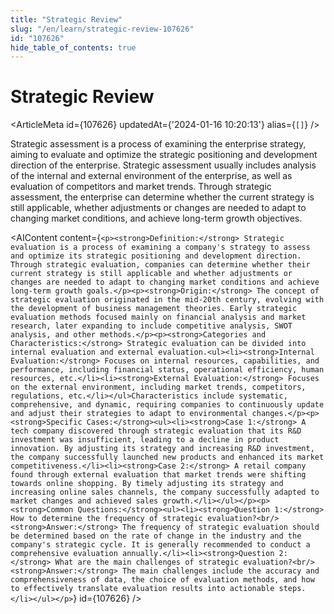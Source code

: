 ```yaml
---
title: "Strategic Review"
slug: "/en/learn/strategic-review-107626"
id: "107626"
hide_table_of_contents: true
---
```



# Strategic Review

<ArticleMeta id={107626} updatedAt={'2024-01-16 10:20:13'} alias={`[]`} />
<div className='border-solid border-b border-t-0 my-4 border-[var(--ifm-color-gray-300)]' />

Strategic assessment is a process of examining the enterprise strategy, aiming to evaluate and optimize the strategic positioning and development direction of the enterprise. Strategic assessment usually includes analysis of the internal and external environment of the enterprise, as well as evaluation of competitors and market trends. Through strategic assessment, the enterprise can determine whether the current strategy is still applicable, whether adjustments or changes are needed to adapt to changing market conditions, and achieve long-term growth objectives.

<AIContent content={`<p><strong>Definition:</strong> Strategic evaluation is a process of examining a company's strategy to assess and optimize its strategic positioning and development direction. Through strategic evaluation, companies can determine whether their current strategy is still applicable and whether adjustments or changes are needed to adapt to changing market conditions and achieve long-term growth goals.</p><p><strong>Origin:</strong> The concept of strategic evaluation originated in the mid-20th century, evolving with the development of business management theories. Early strategic evaluation methods focused mainly on financial analysis and market research, later expanding to include competitive analysis, SWOT analysis, and other methods.</p><p><strong>Categories and Characteristics:</strong> Strategic evaluation can be divided into internal evaluation and external evaluation.<ul><li><strong>Internal Evaluation:</strong> Focuses on internal resources, capabilities, and performance, including financial status, operational efficiency, human resources, etc.</li><li><strong>External Evaluation:</strong> Focuses on the external environment, including market trends, competitors, regulations, etc.</li></ul>Characteristics include systematic, comprehensive, and dynamic, requiring companies to continuously update and adjust their strategies to adapt to environmental changes.</p><p><strong>Specific Cases:</strong><ul><li><strong>Case 1:</strong> A tech company discovered through strategic evaluation that its R&D investment was insufficient, leading to a decline in product innovation. By adjusting its strategy and increasing R&D investment, the company successfully launched new products and enhanced its market competitiveness.</li><li><strong>Case 2:</strong> A retail company found through external evaluation that market trends were shifting towards online shopping. By timely adjusting its strategy and increasing online sales channels, the company successfully adapted to market changes and achieved sales growth.</li></ul></p><p><strong>Common Questions:</strong><ul><li><strong>Question 1:</strong> How to determine the frequency of strategic evaluation?<br/><strong>Answer:</strong> The frequency of strategic evaluation should be determined based on the rate of change in the industry and the company's strategic cycle. It is generally recommended to conduct a comprehensive evaluation annually.</li><li><strong>Question 2:</strong> What are the main challenges of strategic evaluation?<br/><strong>Answer:</strong> The main challenges include the accuracy and comprehensiveness of data, the choice of evaluation methods, and how to effectively translate evaluation results into actionable steps.</li></ul></p>`} id={107626} />
